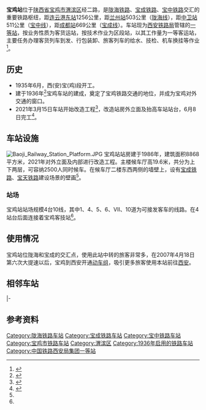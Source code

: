 {{Update|time=2021-06-05T15:54:34+00:00}}
{{Infobox China railway station 
|车站名称 = 宝鸡站
|图片 = Baoji Railway Station 2012-09.JPG
|图片介绍 = 宝鸡站站房（2012年）
|车站拼音 = Baoji
|英文名称 = Baoji Railway Station
|车站代码 = 39629<ref>{{cite book|title=中华人民共和国铁路车站代码（GB/T 10302-2010）|publisher=中国标准出版社|year=2010|isbn=155066140495|ignore-isbn-error=true|pages=3}}</ref>
|电报码 = BJY
|拼音码 = BJI
|车站位置 = [[陕西省|陕西省]][[宝鸡市|宝鸡市]][[渭滨区|渭滨区]]经二路
|坐标 = {{coord|34|22|27|N|107|8|53|E|region:CN_type:railwaystation|display=inline,title}}
|线路 = [[陇海铁路|陇海铁路]]、[[宝成铁路|宝成铁路]]<br />[[宝中铁路|宝中铁路]]
|车站等级 = [[一等站_(中铁)|一等站]]
}}

'''宝鸡站'''位于[[陕西省|陕西省]][[宝鸡市|宝鸡市]][[渭滨区|渭滨区]]经二路，是[[陇海铁路|陇海铁路]]、[[宝成铁路|宝成铁路]]、[[宝中铁路|宝中铁路]]交汇的重要铁路枢纽，距[[连云港东站|连云港东站]]1256公里，距[[兰州站|兰州站]]503公里（[[陇海线|陇海线]]），距[[中卫站|中卫站]]511公里（[[宝中铁路|宝中线]]），距[[成都站|成都站]]669公里（[[宝成线|宝成线]]）。车站现为[[西安铁路局|西安铁路局]]管辖的[[一等站_(中铁)|一等站]]，按业务性质为客货运站，按技术作业为区段站，以其工作量为一等客运站，主要任务办理客货列车到发、行包装卸、旅客列车的给水、技检、机车换挂等作业<ref name="ov">{{cite web|url=http://www.baojinews.com/_info/content_94889.htm|title=西安铁路局宝鸡火车站|publisher=宝鸡新闻网|date=2008-06-05|archiveurl=https://web.archive.org/web/20140427000406/http://www.baojinews.com/_info/content_94889.htm|6=|archivedate=2014-04-27|access-date=2009-09-07|dead-url=yes}}</ref>。

==历史==
* 1935年6月，西(安)宝(鸡)段开工。
* 建于1936年<ref>{{Cite web |url=http://news.cn0917.com/2010/0124/90.html |title=新建火车快客站会给宝鸡带来什么？ |access-date=2010-03-13 |archive-date=2010-03-29 |archive-url=https://web.archive.org/web/20100329073313/http://news.cn0917.com/2010/0124/90.html |dead-url=yes }}</ref>宝鸡车站的建成，奠定了宝鸡铁路交通的地位，并成为宝鸡对外交通的窗口。
*2021年3月15日车站开始改造工程<ref>{{cite news|title=宝鸡火车站实施站改 旅客进出站线路有变化|url=http://sx.sina.com.cn/news/g/2021-03-16/detail-ikknscsi5794830.shtml|work=西部网|publisher=新浪网|date=2021-03-16|accessdate=2021-06-09|archive-date=2021-03-18|archive-url=https://web.archive.org/web/20210318082036/http://sx.sina.com.cn/news/g/2021-03-16/detail-ikknscsi5794830.shtml|dead-url=no}}</ref>，改造站房外立面及抬高车站站台，6月8日完工<ref>{{cite news|title=迎接八方旅客 宝鸡火车站改造后“盛装”启用|url=http://www.baojinews.com/local/p/354195.html|publisher=宝鸡新闻网|date=2021-06-09|accessdate=2021-06-09|archive-date=2021-06-09|archive-url=https://web.archive.org/web/20210609142748/http://www.baojinews.com/local/p/354195.html|dead-url=no}}</ref>。

==车站设施==
[[File:Baoji_Railway_Station_Platform.JPG|thumb]]
宝鸡站站房建于1986年，建筑面积8868平方米，2021年对外立面及内部进行改造工程。主楼候车厅高19.6米，共分为上下两层，可容纳2500人同时候车。在候车厅二楼东西两侧的墙壁上，设有[[宝成铁路|宝成铁路]]、[[陇海铁路|宝天铁路]]建设场景的壁画<ref name="ov"/>。

===站场===
宝鸡站站场规模4台10线，其中1、4、5、6、Ⅶ、10道为可接发客车的线路。在4站台后面连接着宝鸡客技站<ref name="ov"/>。

==使用情况==
宝鸡站位陇海和宝成的交汇点，使用此站中转的旅客非常多，在2007年4月18日第六次大提速以后，宝鸡到西安开通[[动车组|动车组]]，吸引更多旅客使用本站前往[[西安|西安]]。

==相邻车站==
{{Start rail box|[[File:China_Railways.svg|20px]] [[中国铁路|中国铁路]]}}
{{s-inop|[[宝鸡东站|宝鸡东站]]|{{站|连云}}方向<br>[[宝中铁路|宝中铁路]]{{站|中卫}}方向}}
{{s-line|[[陇海铁路|陇海铁路]]<br />← 5km 宝鸡站 5km →}}
{{s-inop|[[福临堡站|福临堡站]]|{{站|兰州西}}方向}}
|-
{{terminus}}
{{s-line|[[宝成铁路|宝成铁路]]<br />{{0}}{{0}}{{0}}{{0}}{{0}}{{0}}{{0}}宝鸡站 7km →}}
{{s-inop|[[任家湾站|任家湾站]]|{{站|成都}}方向}}
{{end box}}

==参考资料==
{{commonscat|Baoji Railway Station}}
{{reflist}}

{{陇海铁路}}
{{宝成铁路}}
{{宝中铁路}}

[[Category:陇海铁路车站|Category:陇海铁路车站]]
[[Category:宝成铁路车站|Category:宝成铁路车站]]
[[Category:宝中铁路车站|Category:宝中铁路车站]]
[[Category:宝鸡市铁路车站|Category:宝鸡市铁路车站]]
[[Category:渭滨区|Category:渭滨区]]
[[Category:1936年启用的铁路车站|Category:1936年启用的铁路车站]]
[[Category:中国铁路西安局集团一等站|Category:中国铁路西安局集团一等站]]